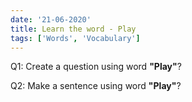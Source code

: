 ```yaml
---
date: '21-06-2020'
title: Learn the word - Play
tags: ['Words', 'Vocabulary']
---
```


Q1: Create a question using word <strong>"Play"</strong>?

Q2: Make a sentence using word <strong>"Play"</strong>?
